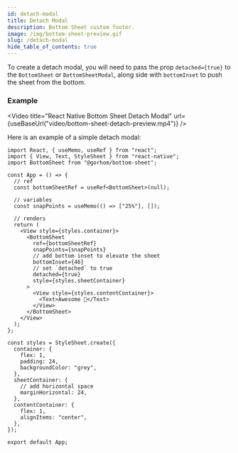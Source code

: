 ```yaml
---
id: detach-modal
title: Detach Modal
description: Bottom Sheet custom footer.
image: /img/bottom-sheet-preview.gif
slug: /detach-modal
hide_table_of_contents: true
---
```


To create a detach modal, you will need to pass the prop `detached={true}` to the `BottomSheet` or `BottomSheetModal`, along side with `bottomInset` to push the sheet from the bottom.

### Example


<Video
  title="React Native Bottom Sheet Detach Modal"
  url={useBaseUrl("video/bottom-sheet-detach-preview.mp4")}
/>

Here is an example of a simple detach modal:

```tsx
import React, { useMemo, useRef } from "react";
import { View, Text, StyleSheet } from "react-native";
import BottomSheet from "@gorhom/bottom-sheet";

const App = () => {
  // ref
  const bottomSheetRef = useRef<BottomSheet>(null);

  // variables
  const snapPoints = useMemo(() => ["25%"], []);

  // renders
  return (
    <View style={styles.container}>
      <BottomSheet
        ref={bottomSheetRef}
        snapPoints={snapPoints}
        // add bottom inset to elevate the sheet
        bottomInset={46}
        // set `detached` to true
        detached={true}
        style={styles.sheetContainer}
      >
        <View style={styles.contentContainer}>
          <Text>Awesome 🎉</Text>
        </View>
      </BottomSheet>
    </View>
  );
};

const styles = StyleSheet.create({
  container: {
    flex: 1,
    padding: 24,
    backgroundColor: "grey",
  },
  sheetContainer: {
    // add horizontal space
    marginHorizontal: 24,
  },
  contentContainer: {
    flex: 1,
    alignItems: "center",
  },
});

export default App;
```
